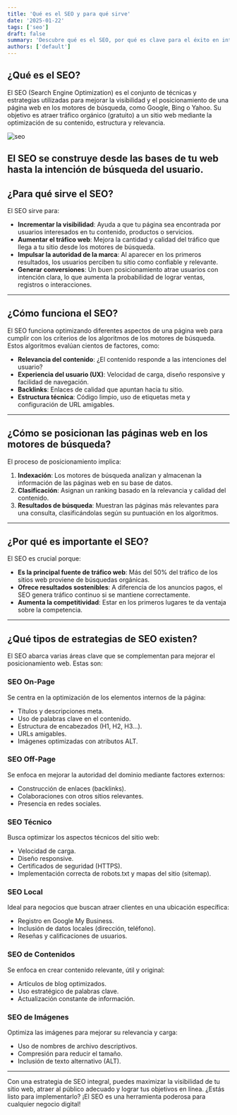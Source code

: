 ```yaml
---
title: 'Qué es el SEO y para qué sirve'
date: '2025-01-22'
tags: ['seo']
draft: false
summary: 'Descubre qué es el SEO, por qué es clave para el éxito en internet y cómo funciona para posicionar páginas web en los motores de búsqueda.'
authors: ['default']
---
```


## ¿Qué es el SEO?

El SEO (Search Engine Optimization) es el conjunto de técnicas y estrategias utilizadas para mejorar la visibilidad y el posicionamiento de una página web en los motores de búsqueda, como Google, Bing o Yahoo. Su objetivo es atraer tráfico orgánico (gratuito) a un sitio web mediante la optimización de su contenido, estructura y relevancia.

![seo](https://res.cloudinary.com/dq0pfesxe/image/upload/v1737546970/Captura_de_pantalla_2025-01-22_125411_pmnaam.png)

## El SEO se construye desde las bases de tu web hasta la intención de búsqueda del usuario.

## ¿Para qué sirve el SEO?

El SEO sirve para:

- **Incrementar la visibilidad**: Ayuda a que tu página sea encontrada por usuarios interesados en tu contenido, productos o servicios.
- **Aumentar el tráfico web**: Mejora la cantidad y calidad del tráfico que llega a tu sitio desde los motores de búsqueda.
- **Impulsar la autoridad de la marca**: Al aparecer en los primeros resultados, los usuarios perciben tu sitio como confiable y relevante.
- **Generar conversiones**: Un buen posicionamiento atrae usuarios con intención clara, lo que aumenta la probabilidad de lograr ventas, registros o interacciones.

---

## ¿Cómo funciona el SEO?

El SEO funciona optimizando diferentes aspectos de una página web para cumplir con los criterios de los algoritmos de los motores de búsqueda. Estos algoritmos evalúan cientos de factores, como:

- **Relevancia del contenido**: ¿El contenido responde a las intenciones del usuario?
- **Experiencia del usuario (UX)**: Velocidad de carga, diseño responsive y facilidad de navegación.
- **Backlinks**: Enlaces de calidad que apuntan hacia tu sitio.
- **Estructura técnica**: Código limpio, uso de etiquetas meta y configuración de URL amigables.

---

## ¿Cómo se posicionan las páginas web en los motores de búsqueda?

El proceso de posicionamiento implica:

1. **Indexación**: Los motores de búsqueda analizan y almacenan la información de las páginas web en su base de datos.
2. **Clasificación**: Asignan un ranking basado en la relevancia y calidad del contenido.
3. **Resultados de búsqueda**: Muestran las páginas más relevantes para una consulta, clasificándolas según su puntuación en los algoritmos.

---

## ¿Por qué es importante el SEO?

El SEO es crucial porque:

- **Es la principal fuente de tráfico web**: Más del 50% del tráfico de los sitios web proviene de búsquedas orgánicas.
- **Ofrece resultados sostenibles**: A diferencia de los anuncios pagos, el SEO genera tráfico continuo si se mantiene correctamente.
- **Aumenta la competitividad**: Estar en los primeros lugares te da ventaja sobre la competencia.

---

## ¿Qué tipos de estrategias de SEO existen?

El SEO abarca varias áreas clave que se complementan para mejorar el posicionamiento web. Estas son:

### SEO On-Page

Se centra en la optimización de los elementos internos de la página:

- Títulos y descripciones meta.
- Uso de palabras clave en el contenido.
- Estructura de encabezados (H1, H2, H3...).
- URLs amigables.
- Imágenes optimizadas con atributos ALT.

### SEO Off-Page

Se enfoca en mejorar la autoridad del dominio mediante factores externos:

- Construcción de enlaces (backlinks).
- Colaboraciones con otros sitios relevantes.
- Presencia en redes sociales.

### SEO Técnico

Busca optimizar los aspectos técnicos del sitio web:

- Velocidad de carga.
- Diseño responsive.
- Certificados de seguridad (HTTPS).
- Implementación correcta de robots.txt y mapas del sitio (sitemap).

### SEO Local

Ideal para negocios que buscan atraer clientes en una ubicación específica:

- Registro en Google My Business.
- Inclusión de datos locales (dirección, teléfono).
- Reseñas y calificaciones de usuarios.

### SEO de Contenidos

Se enfoca en crear contenido relevante, útil y original:

- Artículos de blog optimizados.
- Uso estratégico de palabras clave.
- Actualización constante de información.

### SEO de Imágenes

Optimiza las imágenes para mejorar su relevancia y carga:

- Uso de nombres de archivo descriptivos.
- Compresión para reducir el tamaño.
- Inclusión de texto alternativo (ALT).

---

Con una estrategia de SEO integral, puedes maximizar la visibilidad de tu sitio web, atraer al público adecuado y lograr tus objetivos en línea. ¿Estás listo para implementarlo? ¡El SEO es una herramienta poderosa para cualquier negocio digital!
